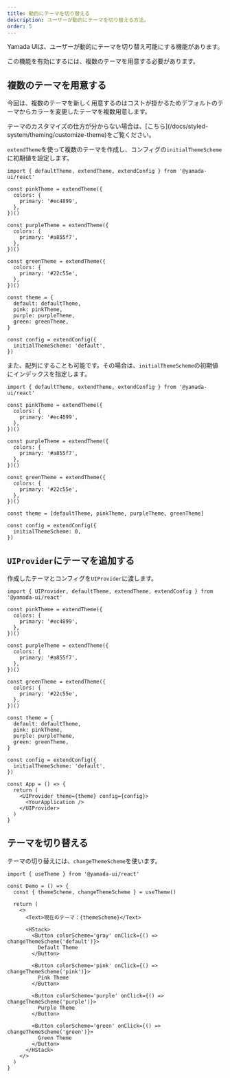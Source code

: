 ```yaml
---
title: 動的にテーマを切り替える
description: ユーザーが動的にテーマを切り替える方法。
order: 5
---
```


Yamada UIは、ユーザーが動的にテーマを切り替え可能にする機能があります。

<Alert status='info'>
  <AlertIcon />
  この機能を有効にするには、複数のテーマを用意する必要があります。
</Alert>

## 複数のテーマを用意する

今回は、複数のテーマを新しく用意するのはコストが掛かるためデフォルトのテーマからカラーを変更したテーマを複数用意します。

<Alert status='info'>
  <AlertIcon />
  テーマのカスタマイズの仕方が分からない場合は、[こちら](/docs/styled-system/theming/customize-theme)をご覧ください。
</Alert>

`extendTheme`を使って複数のテーマを作成し、コンフィグの`initialThemeScheme`に初期値を設定します。

```tsx live=false
import { defaultTheme, extendTheme, extendConfig } from '@yamada-ui/react'

const pinkTheme = extendTheme({
  colors: {
    primary: '#ec4899',
  },
})()

const purpleTheme = extendTheme({
  colors: {
    primary: '#a855f7',
  },
})()

const greenTheme = extendTheme({
  colors: {
    primary: '#22c55e',
  },
})()

const theme = {
  default: defaultTheme,
  pink: pinkTheme,
  purple: purpleTheme,
  green: greenTheme,
}

const config = extendConfig({
  initialThemeScheme: 'default',
})
```

また、配列にすることも可能です。その場合は、`initialThemeScheme`の初期値にインデックスを指定します。

```tsx live=false
import { defaultTheme, extendTheme, extendConfig } from '@yamada-ui/react'

const pinkTheme = extendTheme({
  colors: {
    primary: '#ec4899',
  },
})()

const purpleTheme = extendTheme({
  colors: {
    primary: '#a855f7',
  },
})()

const greenTheme = extendTheme({
  colors: {
    primary: '#22c55e',
  },
})()

const theme = [defaultTheme, pinkTheme, purpleTheme, greenTheme]

const config = extendConfig({
  initialThemeScheme: 0,
})
```

## `UIProvider`にテーマを追加する

作成したテーマとコンフィグを`UIProvider`に渡します。

```tsx live=false
import { UIProvider, defaultTheme, extendTheme, extendConfig } from '@yamada-ui/react'

const pinkTheme = extendTheme({
  colors: {
    primary: '#ec4899',
  },
})()

const purpleTheme = extendTheme({
  colors: {
    primary: '#a855f7',
  },
})()

const greenTheme = extendTheme({
  colors: {
    primary: '#22c55e',
  },
})()

const theme = {
  default: defaultTheme,
  pink: pinkTheme,
  purple: purpleTheme,
  green: greenTheme,
}

const config = extendConfig({
  initialThemeScheme: 'default',
})

const App = () => {
  return (
    <UIProvider theme={theme} config={config}>
      <YourApplication />
    </UIProvider>
  )
}
```

## テーマを切り替える

テーマの切り替えには、`changeThemeScheme`を使います。

```tsx live=false
import { useTheme } from '@yamada-ui/react'

const Demo = () => {
  const { themeScheme, changeThemeScheme } = useTheme()

  return (
    <>
      <Text>現在のテーマ：{themeScheme}</Text>

      <HStack>
        <Button colorScheme='gray' onClick={() => changeThemeScheme('default')}>
          Default Theme
        </Button>

        <Button colorScheme='pink' onClick={() => changeThemeScheme('pink')}>
          Pink Theme
        </Button>

        <Button colorScheme='purple' onClick={() => changeThemeScheme('purple')}>
          Purple Theme
        </Button>

        <Button colorScheme='green' onClick={() => changeThemeScheme('green')}>
          Green Theme
        </Button>
      </HStack>
    </>
  )
}
```
